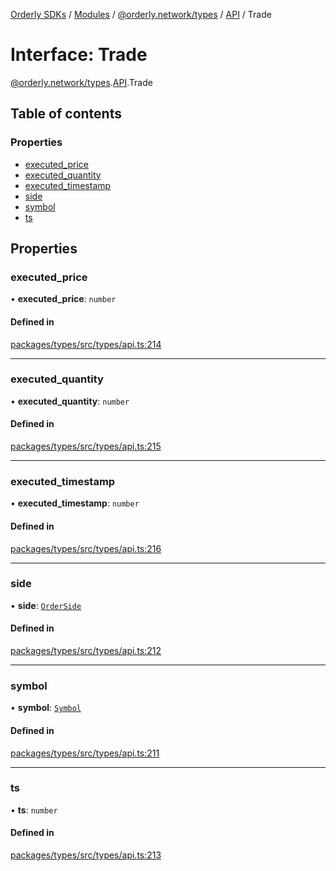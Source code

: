 [Orderly SDKs](./../README) / [Modules](./../modules) / [@orderly.network/types](./../modules/orderly_network_types) / [API](./../modules/orderly_network_types.API) / Trade

# Interface: Trade

[@orderly.network/types](./../modules/orderly_network_types).[API](./../modules/orderly_network_types.API).Trade

## Table of contents

### Properties

- [executed\_price](./orderly_network_types.API.Trade#executed_price)
- [executed\_quantity](./orderly_network_types.API.Trade#executed_quantity)
- [executed\_timestamp](./orderly_network_types.API.Trade#executed_timestamp)
- [side](./orderly_network_types.API.Trade#side)
- [symbol](./orderly_network_types.API.Trade#symbol)
- [ts](./orderly_network_types.API.Trade#ts)

## Properties

### executed\_price

• **executed\_price**: `number`

#### Defined in

[packages/types/src/types/api.ts:214](https://github.com/OrderlyNetwork/js-sdk/blob/6414be9e/packages/types/src/types/api.ts#L214)

___

### executed\_quantity

• **executed\_quantity**: `number`

#### Defined in

[packages/types/src/types/api.ts:215](https://github.com/OrderlyNetwork/js-sdk/blob/6414be9e/packages/types/src/types/api.ts#L215)

___

### executed\_timestamp

• **executed\_timestamp**: `number`

#### Defined in

[packages/types/src/types/api.ts:216](https://github.com/OrderlyNetwork/js-sdk/blob/6414be9e/packages/types/src/types/api.ts#L216)

___

### side

• **side**: [`OrderSide`](./../enums/orderly_network_types.OrderSide)

#### Defined in

[packages/types/src/types/api.ts:212](https://github.com/OrderlyNetwork/js-sdk/blob/6414be9e/packages/types/src/types/api.ts#L212)

___

### symbol

• **symbol**: [`Symbol`](./orderly_network_types.API.Symbol)

#### Defined in

[packages/types/src/types/api.ts:211](https://github.com/OrderlyNetwork/js-sdk/blob/6414be9e/packages/types/src/types/api.ts#L211)

___

### ts

• **ts**: `number`

#### Defined in

[packages/types/src/types/api.ts:213](https://github.com/OrderlyNetwork/js-sdk/blob/6414be9e/packages/types/src/types/api.ts#L213)

